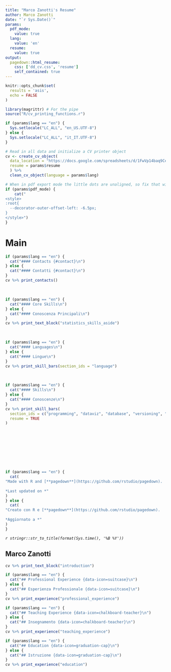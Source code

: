 ```yaml
---
title: "Marco Zanotti's Resume"
author: Marco Zanotti
date: "`r Sys.Date()`"
params:
  pdf_mode:
    value: true
  lang:
    value: 'en'
  resume:
    value: true
output:
  pagedown::html_resume:
    css: ['dd_cv.css', 'resume']
    self_contained: true
---
```


```r
knitr::opts_chunk$set(
  results = 'asis', 
  echo = FALSE
)

library(magrittr) # For the pipe
source("R/cv_printing_functions.r")

if (params$lang == "en") {
  Sys.setlocale("LC_ALL", "en_US.UTF-8")
} else {
  Sys.setlocale("LC_ALL", "it_IT.UTF-8")
}

# Read in all data and initialize a CV printer object
cv <- create_cv_object(
  data_location = "https://docs.google.com/spreadsheets/d/1FwVp14baq9CeUS2x8nniXf9tBCBc3hJJxbbH3DDZziY/edit?usp=sharing", 
  resume = params$resume
  ) %>% 
  clean_cv_object(language = params$lang)
```

```r
# When in pdf export mode the little dots are unaligned, so fix that with some conditional CSS.
if (params$pdf_mode) {
    cat("
<style>
:root{
  --decorator-outer-offset-left: -6.5px;
}
</style>")
}
```



Main
================================================================================

::: aside

```r
if (params$lang == "en") {
  cat("#### Contacts {#contact}\n")
} else {
  cat("#### Contatti {#contact}\n")
}
cv %>% print_contacts()
```

&nbsp;  

```r
if (params$lang == "en") {
  cat("#### Core Skills\n")
} else {
  cat("#### Conoscenza Principali\n")
}
cv %>% print_text_block("statistics_skills_aside")
```

&nbsp;  

```r
if (params$lang == "en") {
  cat("#### Languages\n")
} else {
  cat("#### Lingue\n")
}
cv %>% print_skill_bars(section_ids = "language")
```

&nbsp;  

```r
if (params$lang == "en") {
  cat("#### Skills\n")
} else {
  cat("#### Conoscenze\n")
}
cv %>% print_skill_bars(
  section_ids = c("programming", "dataviz", "database", "versioning", "integration", "cloud", "pm", "os"), 
  resume = TRUE
)
```

&nbsp;  

&nbsp;  
  
&nbsp;  
    
&nbsp;  
  
```r
if (params$lang == "en") {
  cat(
"Made with R and [**pagedown**](https://github.com/rstudio/pagedown).  
  
*Last updated on *"
)
} else {
  cat(
"Creato con R e [**pagedown**](https://github.com/rstudio/pagedown).  
  
*Aggiornato a *"
)
}
```
*`r stringr::str_to_title(format(Sys.time(), '%B %Y'))`*

:::

Marco Zanotti {#title}
--------------------------------------------------------------------------------

```r
cv %>% print_text_block("introduction") 
```

```r
if (params$lang == "en") {
  cat("## Professional Experience {data-icon=suitcase}\n")
} else {
  cat("## Esperienza Professionale {data-icon=suitcase}\n")
}
cv %>% print_experience("professional_experience")
```

```r
if (params$lang == "en") {
  cat("## Teaching Experience {data-icon=chalkboard-teacher}\n")
} else {
  cat("## Insegnamento {data-icon=chalkboard-teacher}\n")
}
cv %>% print_experience("teaching_experience")
```

```r
if (params$lang == "en") {
  cat("## Education {data-icon=graduation-cap}\n")
} else {
  cat("## Istruzione {data-icon=graduation-cap}\n")
}
cv %>% print_experience("education")
```
